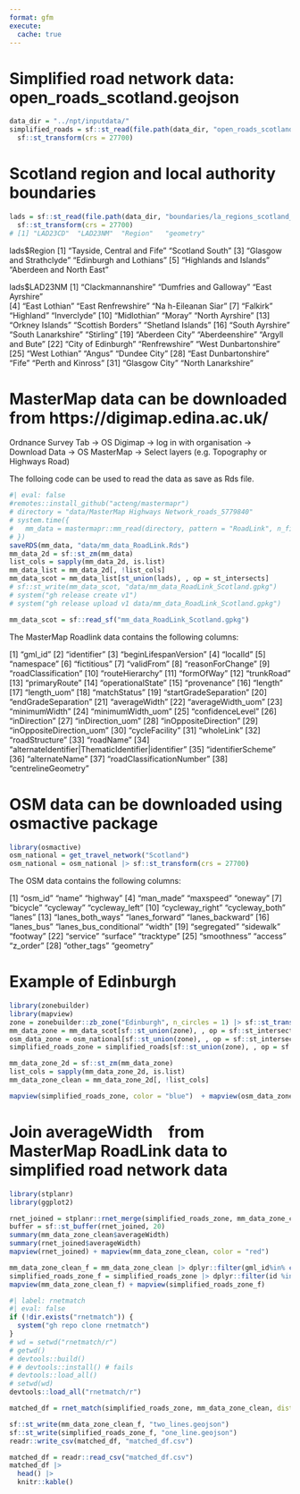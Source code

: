 ```yaml
---
format: gfm
execute: 
  cache: true
---
```


# Simplified road network data: open_roads_scotland.geojson
```r
data_dir = "../npt/inputdata/"
simplified_roads = sf::st_read(file.path(data_dir, "open_roads_scotland.geojson")) |>
  sf::st_transform(crs = 27700)
```

# Scotland region and local authority boundaries
```r
lads = sf::st_read(file.path(data_dir, "boundaries/la_regions_scotland_bfe_simplified_2023.geojson")) |>
  sf::st_transform(crs = 27700)
# [1] "LAD23CD"  "LAD23NM"  "Region"   "geometry"
```

lads$Region
[1] "Tayside, Central and Fife" "Scotland South"
[3] "Glasgow and Strathclyde"   "Edinburgh and Lothians"
[5] "Highlands and Islands"     "Aberdeen and North East"

lads$LAD23NM
 [1] "Clackmannanshire"      "Dumfries and Galloway" "East Ayrshire"        
 [4] "East Lothian"          "East Renfrewshire"     "Na h-Eileanan Siar"
 [7] "Falkirk"               "Highland"              "Inverclyde"
[10] "Midlothian"            "Moray"                 "North Ayrshire"
[13] "Orkney Islands"        "Scottish Borders"      "Shetland Islands"
[16] "South Ayrshire"        "South Lanarkshire"     "Stirling"
[19] "Aberdeen City"         "Aberdeenshire"         "Argyll and Bute"
[22] "City of Edinburgh"     "Renfrewshire"          "West Dunbartonshire"
[25] "West Lothian"          "Angus"                 "Dundee City"
[28] "East Dunbartonshire"   "Fife"                  "Perth and Kinross"
[31] "Glasgow City"          "North Lanarkshire"

# MasterMap data can be downloaded from https://digimap.edina.ac.uk/
Ordnance Survey Tab -> OS Digimap -> log in with organisation -> Download Data -> OS MasterMap -> Select layers (e.g. Topography or Highways Road)

The folloing code can be used to read the data as save as Rds file.
```r
#| eval: false
#remotes::install_github("acteng/mastermapr")
# directory = "data/MasterMap Highways Network_roads_5779840"
# system.time({
#   mm_data = mastermapr::mm_read(directory, pattern = "RoadLink", n_files = Inf) 
# })
saveRDS(mm_data, "data/mm_data_RoadLink.Rds")
mm_data_2d = sf::st_zm(mm_data)
list_cols = sapply(mm_data_2d, is.list)
mm_data_list = mm_data_2d[, !list_cols]
mm_data_scot = mm_data_list[st_union(lads), , op = st_intersects]
# sf::st_write(mm_data_scot, "data/mm_data_RoadLink_Scotland.gpkg")
# system("gh release create v1")
# system("gh release upload v1 data/mm_data_RoadLink_Scotland.gpkg")
```

```r
mm_data_scot = sf::read_sf("mm_data_RoadLink_Scotland.gpkg")
```

The MasterMap Roadlink data contains the following columns:

[1] "gml_id" [2] "identifier" [3] "beginLifespanVersion" [4] "localId" [5] "namespace" [6] "fictitious" [7] "validFrom" [8] "reasonForChange" [9] "roadClassification" [10] "routeHierarchy" [11] "formOfWay" [12] "trunkRoad" [13] "primaryRoute" [14] "operationalState" [15] "provenance" [16] "length" [17] "length_uom" [18] "matchStatus" [19] "startGradeSeparation" [20] "endGradeSeparation" [21] "averageWidth" [22] "averageWidth_uom" [23] "minimumWidth" [24] "minimumWidth_uom" [25] "confidenceLevel" [26] "inDirection" [27] "inDirection_uom" [28] "inOppositeDirection" [29] "inOppositeDirection_uom" [30] "cycleFacility" [31] "wholeLink" [32] "roadStructure" [33] "roadName" [34] "alternateIdentifier|ThematicIdentifier|identifier" [35] "identifierScheme" [36] "alternateName" [37] "roadClassificationNumber" [38] "centrelineGeometry"

# OSM data can be downloaded using osmactive package

```r
library(osmactive)
osm_national = get_travel_network("Scotland")
osm_national = osm_national |> sf::st_transform(crs = 27700)
```

The OSM data contains the following columns:

 [1] "osm_id"                "name"                  "highway"
 [4] "man_made"              "maxspeed"              "oneway"
 [7] "bicycle"               "cycleway"              "cycleway_left"
[10] "cycleway_right"        "cycleway_both"         "lanes"
[13] "lanes_both_ways"       "lanes_forward"         "lanes_backward"
[16] "lanes_bus"             "lanes_bus_conditional" "width"
[19] "segregated"            "sidewalk"              "footway"
[22] "service"               "surface"               "tracktype"
[25] "smoothness"            "access"                "z_order"
[28] "other_tags"            "geometry"


# Example of Edinburgh
```r
library(zonebuilder)
library(mapview)
zone = zonebuilder::zb_zone("Edinburgh", n_circles = 1) |> sf::st_transform(crs = 27700)
mm_data_zone = mm_data_scot[sf::st_union(zone), , op = sf::st_intersects]
osm_data_zone = osm_national[sf::st_union(zone), , op = sf::st_intersects]
simplified_roads_zone = simplified_roads[sf::st_union(zone), , op = sf::st_intersects]

mm_data_zone_2d = sf::st_zm(mm_data_zone)
list_cols = sapply(mm_data_zone_2d, is.list)
mm_data_zone_clean = mm_data_zone_2d[, !list_cols]

mapview(simplified_roads_zone, color = "blue")  + mapview(osm_data_zone, color = "green") + mapview(mm_data_zone_clean, color = "red")
```


# Join averageWidth from MasterMap RoadLink data to simplified road network data

```r
library(stplanr)
library(ggplot2)

rnet_joined = stplanr::rnet_merge(simplified_roads_zone, mm_data_zone_clean, max_angle_diff = 15, dist = 15, funs = list(averageWidth  = sum))
buffer = sf::st_buffer(rnet_joined, 20)
summary(mm_data_zone_clean$averageWidth)
summary(rnet_joined$averageWidth)
mapview(rnet_joined) + mapview(mm_data_zone_clean, color = "red") 

mm_data_zone_clean_f = mm_data_zone_clean |> dplyr::filter(gml_id%in% c("osgb4000000006400630", "osgb4000000006400630", "osgb4000000006400631", "osgb4000000006400631","osgb5000005304693961", "osgb4000000006400658"))
simplified_roads_zone_f = simplified_roads_zone |> dplyr::filter(id %in% c("A1E134C9-85D1-4A94-A4B6-F08E8A863B17"))
mapview(mm_data_zone_clean_f) + mapview(simplified_roads_zone_f)
```

```r
#| label: rnetmatch
#| eval: false
if (!dir.exists("rnetmatch")) {
  system("gh repo clone rnetmatch")
}
# wd = setwd("rnetmatch/r")
# getwd()
# devtools::build()
# # devtools::install() # fails
# devtools::load_all()
# setwd(wd)
devtools::load_all("rnetmatch/r")

matched_df = rnet_match(simplified_roads_zone, mm_data_zone_clean, dist_tolerance = 20, angle_tolerance = 10, trees = "xy")

sf::st_write(mm_data_zone_clean_f, "two_lines.geojson")
sf::st_write(simplified_roads_zone_f, "one_line.geojson")
readr::write_csv(matched_df, "matched_df.csv")
```

```r
matched_df = readr::read_csv("matched_df.csv")
matched_df |>
  head() |>
  knitr::kable()
```

